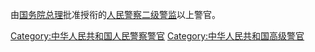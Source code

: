 由[[国务院总理|国务院总理]]批准授衔的[[人民警察|人民警察]][[二级警监|二级警监]]以上警官。

[[Category:中华人民共和国人民警察警官|Category:中华人民共和国人民警察警官]]
[[Category:中华人民共和国高级警官|Category:中华人民共和国高级警官]]